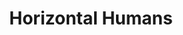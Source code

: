 ---
title: "Horizontal Humans"
client: "The Photographers' Gallery"
subtitle: ""
description: "Horizontal Humans is a timelapse 3D scan animation."
vimeo: "183496665"
tags: ['artwork', 'film', 'science']
---